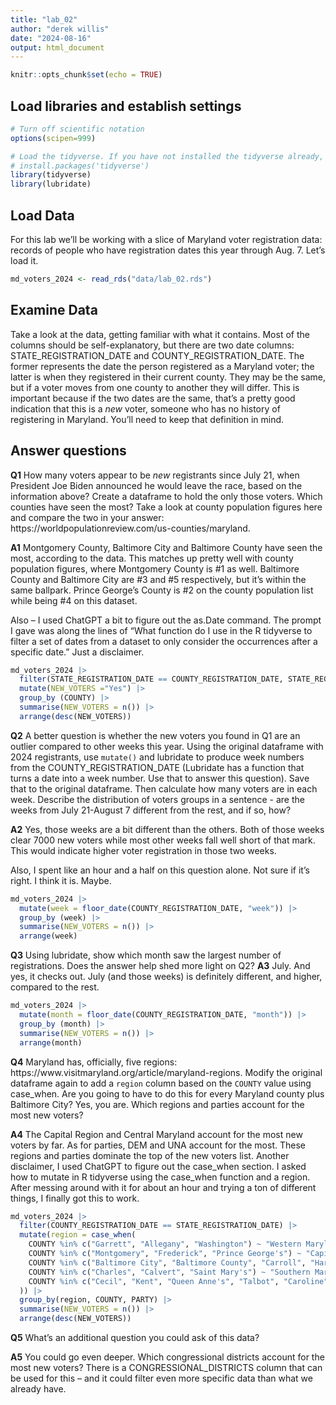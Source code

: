 ```yaml
---
title: "lab_02"
author: "derek willis"
date: "2024-08-16"
output: html_document
---
```


```r
knitr::opts_chunk$set(echo = TRUE)
```

## Load libraries and establish settings

```r
# Turn off scientific notation
options(scipen=999)

# Load the tidyverse. If you have not installed the tidyverse already, remove the # from the next line and run it first.  
# install.packages('tidyverse')
library(tidyverse)
library(lubridate)
```

## Load Data

For this lab we'll be working with a slice of Maryland voter registration data: records of people who have registration dates this year through Aug. 7. Let's load it.

```r
md_voters_2024 <- read_rds("data/lab_02.rds")
```

## Examine Data

Take a look at the data, getting familiar with what it contains. Most of the columns should be self-explanatory, but there are two date columns: STATE_REGISTRATION_DATE and COUNTY_REGISTRATION_DATE. The former represents the date the person registered as a Maryland voter; the latter is when they registered in their current county. They may be the same, but if a voter moves from one county to another they will differ. This is important because if the two dates are the same, that's a pretty good indication that this is a *new* voter, someone who has no history of registering in Maryland. You'll need to keep that definition in mind.

## Answer questions

**Q1** How many voters appear to be *new* registrants since July 21, when President Joe Biden announced he would leave the race, based on the information above? Create a dataframe to hold the only those voters. Which counties have seen the most? Take a look at county population figures here and compare the two in your answer: https://worldpopulationreview.com/us-counties/maryland.

**A1** Montgomery County, Baltimore City and Baltimore County have seen the most, according to the data. This matches up pretty well with county population figures, where Montgomery County is #1 as well. Baltimore County and Baltimore City are #3 and #5 respectively, but it's within the same ballpark. Prince George's County is #2 on the county population list while being #4 on this dataset.

Also -- I used ChatGPT a bit to figure out the as.Date command. The prompt I gave was along the lines of "What function do I use in the R tidyverse to filter a set of dates from a dataset to only consider the occurrences after a specific date." Just a disclaimer.

```r
md_voters_2024 |>
  filter(STATE_REGISTRATION_DATE == COUNTY_REGISTRATION_DATE, STATE_REGISTRATION_DATE > as.Date("2024-07-21")) |>
  mutate(NEW_VOTERS ="Yes") |>
  group_by (COUNTY) |>
  summarise(NEW_VOTERS = n()) |>
  arrange(desc(NEW_VOTERS))
```

**Q2** A better question is whether the new voters you found in Q1 are an outlier compared to other weeks this year. Using the original dataframe with 2024 registrants, use `mutate()` and lubridate to produce week numbers from the COUNTY_REGISTRATION_DATE (Lubridate has a function that turns a date into a week number. Use that to answer this question). Save that to the original dataframe. Then calculate how many voters are in each week. Describe the distribution of voters groups in a sentence - are the weeks from July 21-August 7 different from the rest, and if so, how?

**A2** Yes, those weeks are a bit different than the others. Both of those weeks clear 7000 new voters while most other weeks fall well short of that mark. This would indicate higher voter registration in those two weeks.

Also, I spent like an hour and a half on this question alone. Not sure if it's right. I think it is. Maybe.

```r
md_voters_2024 |>
  mutate(week = floor_date(COUNTY_REGISTRATION_DATE, "week")) |>
  group_by (week) |>
  summarise(NEW_VOTERS = n()) |>
  arrange(week)
```

**Q3** Using lubridate, show which month saw the largest number of registrations. Does the answer help shed more light on Q2?
**A3** July. And yes, it checks out. July (and those weeks) is definitely different, and higher, compared to the rest.

```r
md_voters_2024 |>
  mutate(month = floor_date(COUNTY_REGISTRATION_DATE, "month")) |>
  group_by (month) |>
  summarise(NEW_VOTERS = n()) |>
  arrange(month)
```

**Q4** Maryland has, officially, five regions: https://www.visitmaryland.org/article/maryland-regions. Modify the original dataframe again to add a `region` column based on the `COUNTY` value using case_when. Are you going to have to do this for every Maryland county plus Baltimore City? Yes, you are. Which regions and parties account for the most new voters?

**A4** The Capital Region and Central Maryland account for the most new voters by far. As for parties, DEM and UNA account for the most. These regions and parties dominate the top of the new voters list. Another disclaimer, I used ChatGPT to figure out the case_when section. I asked how to mutate in R tidyverse using the case_when function and a region. After messing around with it for about an hour and trying a ton of different things, I finally got this to work.

```r
md_voters_2024 |>
  filter(COUNTY_REGISTRATION_DATE == STATE_REGISTRATION_DATE) |>
  mutate(region = case_when(
    COUNTY %in% c("Garrett", "Allegany", "Washington") ~ "Western Maryland",
    COUNTY %in% c("Montgomery", "Frederick", "Prince George's") ~ "Capital Region",
    COUNTY %in% c("Baltimore City", "Baltimore County", "Carroll", "Harford", "Howard", "Anne Arundel") ~ "Central Maryland",
    COUNTY %in% c("Charles", "Calvert", "Saint Mary's") ~ "Southern Maryland",
    COUNTY %in% c("Cecil", "Kent", "Queen Anne's", "Talbot", "Caroline", "Dorchester", "Wicomico", "Worcester", "Somerset") ~ "Eastern Shore",
  )) |>
  group_by(region, COUNTY, PARTY) |>
  summarise(NEW_VOTERS = n()) |>
  arrange(desc(NEW_VOTERS))

```

**Q5** What's an additional question you could ask of this data?

**A5** You could go even deeper. Which congressional districts account for the most new voters? There is a CONGRESSIONAL_DISTRICTS column that can be used for this -- and it could filter even more specific data than what we already have.
